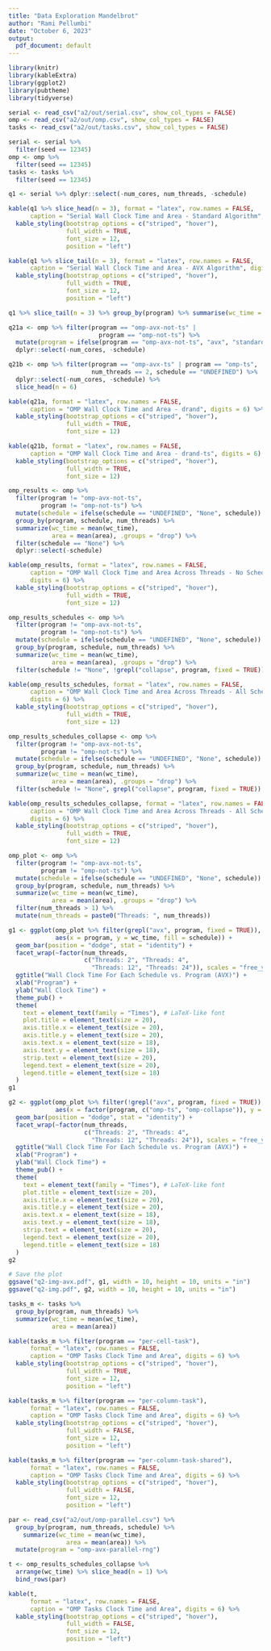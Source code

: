```yaml
---
title: "Data Exploration Mandelbrot"
author: "Rami Pellumbi"
date: "October 6, 2023"
output:
  pdf_document: default
---
```


```r
library(knitr)
library(kableExtra)
library(ggplot2)
library(pubtheme)
library(tidyverse)
```

```r
serial <- read_csv("a2/out/serial.csv", show_col_types = FALSE)
omp <- read_csv("a2/out/omp.csv", show_col_types = FALSE)
tasks <- read_csv("a2/out/tasks.csv", show_col_types = FALSE)

serial <- serial %>%
  filter(seed == 12345)
omp <- omp %>%
  filter(seed == 12345)
tasks <- tasks %>%
  filter(seed == 12345)
```

```r
q1 <- serial %>% dplyr::select(-num_cores, num_threads, -schedule)

kable(q1 %>% slice_head(n = 3), format = "latex", row.names = FALSE,
      caption = "Serial Wall Clock Time and Area - Standard Algorithm", digits = 8) %>%
  kable_styling(bootstrap_options = c("striped", "hover"),
                full_width = TRUE,
                font_size = 12,
                position = "left")

kable(q1 %>% slice_tail(n = 3), format = "latex", row.names = FALSE,
      caption = "Serial Wall Clock Time and Area - AVX Algorithm", digits = 8) %>%
  kable_styling(bootstrap_options = c("striped", "hover"),
                full_width = TRUE,
                font_size = 12,
                position = "left")

q1 %>% slice_tail(n = 3) %>% group_by(program) %>% summarise(wc_time = mean(wc_time), area = mean(area))
```

```r
q21a <- omp %>% filter(program == "omp-avx-not-ts" |
                         program == "omp-not-ts") %>%
  mutate(program = ifelse(program == "omp-avx-not-ts", "avx", "standard")) %>%
  dplyr::select(-num_cores, -schedule)

q21b <- omp %>% filter(program == "omp-avx-ts" | program == "omp-ts",
                       num_threads == 2, schedule == "UNDEFINED") %>%
  dplyr::select(-num_cores, -schedule) %>%
  slice_head(n = 6)

kable(q21a, format = "latex", row.names = FALSE,
      caption = "OMP Wall Clock Time and Area - drand", digits = 6) %>%
  kable_styling(bootstrap_options = c("striped", "hover"),
                full_width = TRUE,
                font_size = 12)

kable(q21b, format = "latex", row.names = FALSE,
      caption = "OMP Wall Clock Time and Area - drand-ts", digits = 6) %>%
  kable_styling(bootstrap_options = c("striped", "hover"),
                full_width = TRUE,
                font_size = 12)

```

```r
omp_results <- omp %>%
  filter(program != "omp-avx-not-ts",
         program != "omp-not-ts") %>%
  mutate(schedule = ifelse(schedule == "UNDEFINED", "None", schedule)) %>%
  group_by(program, schedule, num_threads) %>%
  summarize(wc_time = mean(wc_time),
            area = mean(area), .groups = "drop") %>%
  filter(schedule == "None") %>%
  dplyr::select(-schedule)

kable(omp_results, format = "latex", row.names = FALSE,
      caption = "OMP Wall Clock Time and Area Across Threads - No Scheduling",
      digits = 6) %>%
  kable_styling(bootstrap_options = c("striped", "hover"),
                full_width = TRUE,
                font_size = 12)
```

```r
omp_results_schedules <- omp %>%
  filter(program != "omp-avx-not-ts",
         program != "omp-not-ts") %>%
  mutate(schedule = ifelse(schedule == "UNDEFINED", "None", schedule)) %>%
  group_by(program, schedule, num_threads) %>%
  summarize(wc_time = mean(wc_time),
            area = mean(area), .groups = "drop") %>%
  filter(schedule != "None", !grepl("collapse", program, fixed = TRUE))

kable(omp_results_schedules, format = "latex", row.names = FALSE,
      caption = "OMP Wall Clock Time and Area Across Threads - All Schedules",
      digits = 6) %>%
  kable_styling(bootstrap_options = c("striped", "hover"),
                full_width = TRUE,
                font_size = 12)
```

```r
omp_results_schedules_collapse <- omp %>%
  filter(program != "omp-avx-not-ts",
         program != "omp-not-ts") %>%
  mutate(schedule = ifelse(schedule == "UNDEFINED", "None", schedule)) %>%
  group_by(program, schedule, num_threads) %>%
  summarize(wc_time = mean(wc_time),
            area = mean(area), .groups = "drop") %>%
  filter(schedule != "None", grepl("collapse", program, fixed = TRUE))

kable(omp_results_schedules_collapse, format = "latex", row.names = FALSE,
      caption = "OMP Wall Clock Time and Area Across Threads - All Schedules With Collapse",
      digits = 6) %>%
  kable_styling(bootstrap_options = c("striped", "hover"),
                full_width = TRUE,
                font_size = 12)
```

```r
omp_plot <- omp %>%
  filter(program != "omp-avx-not-ts",
         program != "omp-not-ts") %>%
  mutate(schedule = ifelse(schedule == "UNDEFINED", "None", schedule)) %>%
  group_by(program, schedule, num_threads) %>%
  summarize(wc_time = mean(wc_time),
            area = mean(area), .groups = "drop") %>%
  filter(num_threads > 1) %>%
  mutate(num_threads = paste0("Threads: ", num_threads))

g1 <- ggplot(omp_plot %>% filter(grepl("avx", program, fixed = TRUE)),
             aes(x = program, y = wc_time, fill = schedule)) +
  geom_bar(position = "dodge", stat = "identity") +
  facet_wrap(~factor(num_threads,
                     c("Threads: 2", "Threads: 4",
                       "Threads: 12", "Threads: 24")), scales = "free_y") +
  ggtitle("Wall Clock Time For Each Schedule vs. Program (AVX)") +
  xlab("Program") +
  ylab("Wall Clock Time") +
  theme_pub() +
  theme(
    text = element_text(family = "Times"), # LaTeX-like font
    plot.title = element_text(size = 20),
    axis.title.x = element_text(size = 20),
    axis.title.y = element_text(size = 20),
    axis.text.x = element_text(size = 18),
    axis.text.y = element_text(size = 18),
    strip.text = element_text(size = 20),
    legend.text = element_text(size = 20), 
    legend.title = element_text(size = 18) 
  )
g1

g2 <- ggplot(omp_plot %>% filter(!grepl("avx", program, fixed = TRUE)),
             aes(x = factor(program, c("omp-ts", "omp-collapse")), y = wc_time, fill = schedule)) +
  geom_bar(position = "dodge", stat = "identity") +
  facet_wrap(~factor(num_threads,
                     c("Threads: 2", "Threads: 4",
                       "Threads: 12", "Threads: 24")), scales = "free_y") +
  ggtitle("Wall Clock Time For Each Schedule vs. Program (AVX)") +
  xlab("Program") +
  ylab("Wall Clock Time") +
  theme_pub() +
  theme(
    text = element_text(family = "Times"), # LaTeX-like font
    plot.title = element_text(size = 20),
    axis.title.x = element_text(size = 20),
    axis.title.y = element_text(size = 20),
    axis.text.x = element_text(size = 18),
    axis.text.y = element_text(size = 18),
    strip.text = element_text(size = 20),
    legend.text = element_text(size = 20), 
    legend.title = element_text(size = 18) 
  )
g2

# Save the plot
ggsave("q2-img-avx.pdf", g1, width = 10, height = 10, units = "in")
ggsave("q2-img.pdf", g2, width = 10, height = 10, units = "in")
```

```r
tasks_m <- tasks %>%
  group_by(program, num_threads) %>%
  summarize(wc_time = mean(wc_time),
            area = mean(area))

kable(tasks_m %>% filter(program == "per-cell-task"), 
      format = "latex", row.names = FALSE,
      caption = "OMP Tasks Clock Time and Area", digits = 6) %>%
  kable_styling(bootstrap_options = c("striped", "hover"),
                full_width = TRUE,
                font_size = 12,
                position = "left")

kable(tasks_m %>% filter(program == "per-column-task"), 
      format = "latex", row.names = FALSE,
      caption = "OMP Tasks Clock Time and Area", digits = 6) %>%
  kable_styling(bootstrap_options = c("striped", "hover"),
                full_width = FALSE,
                font_size = 12,
                position = "left")

kable(tasks_m %>% filter(program == "per-column-task-shared"), 
      format = "latex", row.names = FALSE,
      caption = "OMP Tasks Clock Time and Area", digits = 6) %>%
  kable_styling(bootstrap_options = c("striped", "hover"),
                full_width = FALSE,
                font_size = 12,
                position = "left")
```

```r
par <- read_csv("a2/out/omp-parallel.csv") %>% 
  group_by(program, num_threads, schedule) %>%
    summarize(wc_time = mean(wc_time),
                area = mean(area)) %>%
  mutate(program = "omp-avx-parallel-rng")

t <- omp_results_schedules_collapse %>% 
  arrange(wc_time) %>% slice_head(n = 1) %>%
  bind_rows(par)

kable(t, 
      format = "latex", row.names = FALSE,
      caption = "OMP Tasks Clock Time and Area", digits = 6) %>%
  kable_styling(bootstrap_options = c("striped", "hover"),
                full_width = FALSE,
                font_size = 12,
                position = "left")
```
